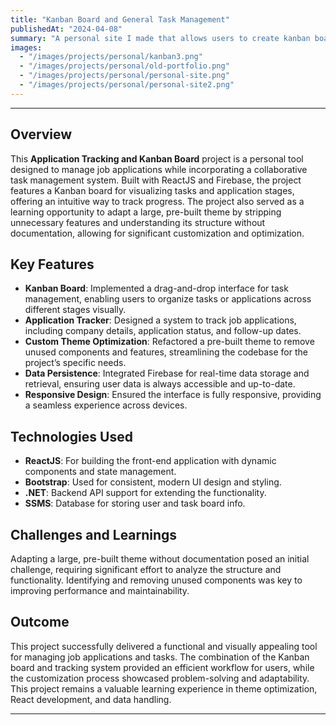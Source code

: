 ```yaml
---
title: "Kanban Board and General Task Management"
publishedAt: "2024-04-08"
summary: "A personal site I made that allows users to create kanban boards, invite others to the board for collaborative efforts, and other task management tools."
images:
  - "/images/projects/personal/kanban3.png"
  - "/images/projects/personal/old-portfolio.png"
  - "/images/projects/personal/personal-site.png"
  - "/images/projects/personal/personal-site2.png"
---
```


---

## Overview

This **Application Tracking and Kanban Board** project is a personal tool designed to manage job applications while incorporating a collaborative task management system. Built with ReactJS and Firebase, the project features a Kanban board for visualizing tasks and application stages, offering an intuitive way to track progress. The project also served as a learning opportunity to adapt a large, pre-built theme by stripping unnecessary features and understanding its structure without documentation, allowing for significant customization and optimization.

## Key Features

- **Kanban Board**: Implemented a drag-and-drop interface for task management, enabling users to organize tasks or applications across different stages visually.
- **Application Tracker**: Designed a system to track job applications, including company details, application status, and follow-up dates.
- **Custom Theme Optimization**: Refactored a pre-built theme to remove unused components and features, streamlining the codebase for the project’s specific needs.
- **Data Persistence**: Integrated Firebase for real-time data storage and retrieval, ensuring user data is always accessible and up-to-date.
- **Responsive Design**: Ensured the interface is fully responsive, providing a seamless experience across devices.

## Technologies Used

- **ReactJS**: For building the front-end application with dynamic components and state management.
- **Bootstrap**: Used for consistent, modern UI design and styling.
- **.NET**: Backend API support for extending the functionality.
- **SSMS**: Database for storing user and task board info.

## Challenges and Learnings

Adapting a large, pre-built theme without documentation posed an initial challenge, requiring significant effort to analyze the structure and functionality. Identifying and removing unused components was key to improving performance and maintainability.

## Outcome

This project successfully delivered a functional and visually appealing tool for managing job applications and tasks. The combination of the Kanban board and tracking system provided an efficient workflow for users, while the customization process showcased problem-solving and adaptability. This project remains a valuable learning experience in theme optimization, React development, and data handling.

---
